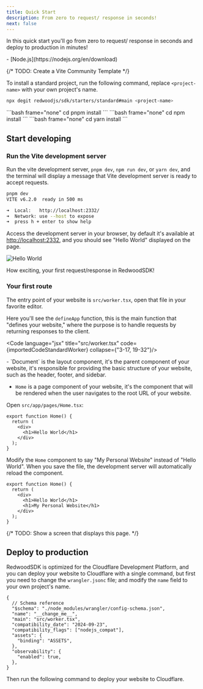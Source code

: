 ```yaml
---
title: Quick Start
description: From zero to request/ response in seconds!
next: false
---
```




In this quick start you'll go from zero to request/ response in seconds and deploy to production in minutes!

<Aside type="note" title="System requirements">
  - [Node.js](https://nodejs.org/en/download)
</Aside>

{/* TODO: Create a Vite Community Template */}

To install a standard project, run the following command, replace `<project-name>` with your own project's name.

```bash frame="none"
npx degit redwoodjs/sdk/starters/standard#main <project-name>
```

<Tabs>
  <TabItem label="pnpm">
    ```bash frame="none"
    cd <project-name>
    pnpm install
    ```
  </TabItem>
  <TabItem label="npm">
    ```bash frame="none"
    cd <project-name>
    npm install
    ```
  </TabItem>
  <TabItem label="yarn">
    ```bash frame="none"
    cd <project-name>
    yarn install
    ```
  </TabItem>
</Tabs>

## Start developing

### Run the Vite development server

Run the vite development server, `pnpm dev`, `npm run dev`, or `yarn dev`, and the terminal will display a message that Vite development server is ready to accept requests.

```bash frame="none"
pnpm dev
VITE v6.2.0  ready in 500 ms

➜  Local:   http://localhost:2332/
➜  Network: use --host to expose
➜  press h + enter to show help
```

Access the development server in your browser, by default it's available at [http://localhost:2332](http://localhost:2332),
and you should see "Hello World" displayed on the page.

![Hello World](./images/hello-world.png)

How exciting, your first request/response in RedwoodSDK!

### Your first route

The entry point of your website is `src/worker.tsx`, open that file in your favorite editor.

Here you'll see the `defineApp` function, this is the main function that "defines your website," where the purpose is to handle requests by returning responses to the client.

<Code language="jsx" title="src/worker.tsx" code={importedCodeStandardWorker} collapse={"3-17, 19-32"}/>



<Aside type="note" title="Layout & Page Components">
- `Document` is the layout component, it's the parent component of your website, it's responsible for providing the basic structure of your website, such as the header, footer, and sidebar.

- `Home` is a page component of your website, it's the component that will be rendered when the user navigates to the root URL of your website.

</Aside>

Open `src/app/pages/Home.tsx`:

```tsx title="src/app/pages/Home.tsx"
export function Home() {
  return (
    <div>
      <h1>Hello World</h1>
    </div>
  );
}
```

Modify the `Home` component to say "My Personal Website" instead of "Hello World". When you save the file, the development server will automatically reload the component.

```tsx title="src/app/pages/Home.tsx" del="<h1>Hello World</h1>" ins="<h1>My Personal Website</h1>"
export function Home() {
  return (
    <div>
      <h1>Hello World</h1>
      <h1>My Personal Website</h1>
    </div>
  );
}
```

{/* TODO: Show a screen that displays this page. */}

## Deploy to production

RedwoodSDK is optimized for the Cloudflare Development Platform, and you can deploy your website to Cloudflare with a single command, but first you need to change the `wrangler.jsonc` file; and modify the `name` field to your own project's name.

```jsonc title="wrangler.jsonc" del="__change_me__"
{
  // Schema reference
  "$schema": "./node_modules/wrangler/config-schema.json",
  "name": "__change_me__",
  "main": "src/worker.tsx",
  "compatibility_date": "2024-09-23",
  "compatibility_flags": ["nodejs_compat"],
  "assets": {
    "binding": "ASSETS",
  },
  "observability": {
    "enabled": true,
  },
}
```

Then run the following command to deploy your website to Cloudflare.

```

```
